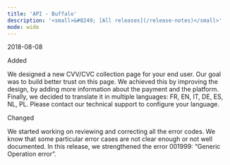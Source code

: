 ```yaml
---
title: 'API - Buffalo'  
description: '<small>&#8249; [All releases](/release-notes)</small>'
mode: wide
---
```

<span class="date">2018-08-08</span>  
  
  
<div class="pill pill-green">Added</div>  
  

We designed a new CVV/CVC collection page for your end user. Our goal was to build better trust on this page. We achieved this by improving the design, by adding more information about the payment and the platform. Finally, we decided to translate it in multiple languages: FR, EN, IT, DE, ES, NL, PL. Please contact our technical support to configure your language.  
<div class="pill pill-blue">Changed</div>
  

We started working on reviewing and correcting all the error codes. We know that some particular error cases are not clear enough or not well documented. In this release, we strengthened the error 001999: “Generic Operation error”.